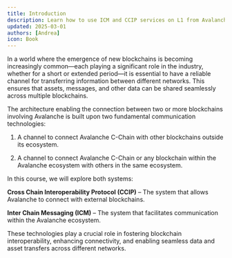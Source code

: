 ```yaml
---
title: Introduction
description: Learn how to use ICM and CCIP services on L1 from Avalanche to transfer data between different networks.
updated: 2025-03-01
authors: [Andrea]
icon: Book
---
```


In a world where the emergence of new blockchains is becoming increasingly common—each playing a significant role in the industry, whether for a short or extended period—it is essential to have a reliable channel for transferring information between different networks. This ensures that assets, messages, and other data can be shared seamlessly across multiple blockchains.

The architecture enabling the connection between two or more blockchains involving Avalanche is built upon two fundamental communication technologies:

1. A channel to connect Avalanche C-Chain with other blockchains outside its ecosystem.

2. A channel to connect Avalanche C-Chain or any blockchain within the Avalanche ecosystem with others in the same ecosystem.

In this course, we will explore both systems:

**Cross Chain Interoperability Protocol (CCIP)** – The system that allows Avalanche to connect with external blockchains.

**Inter Chain Messaging (ICM)** – The system that facilitates communication within the Avalanche ecosystem.

These technologies play a crucial role in fostering blockchain interoperability, enhancing connectivity, and enabling seamless data and asset transfers across different networks.

